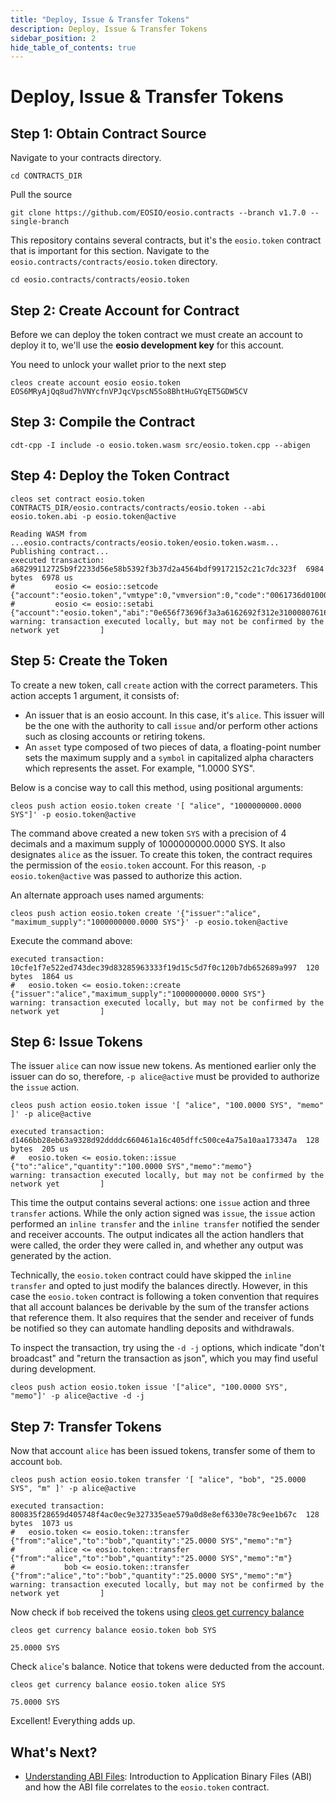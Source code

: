 ```yaml
---
title: "Deploy, Issue & Transfer Tokens"
description: Deploy, Issue & Transfer Tokens
sidebar_position: 2
hide_table_of_contents: true
---
```


# Deploy, Issue & Transfer Tokens

## Step 1: Obtain Contract Source

Navigate to your contracts directory.

```
cd CONTRACTS_DIR
```

Pull the source

```
git clone https://github.com/EOSIO/eosio.contracts --branch v1.7.0 --single-branch
```

This repository contains several contracts, but it's the `eosio.token` contract that is important for this section. Navigate to the `eosio.contracts/contracts/eosio.token` directory.

```
cd eosio.contracts/contracts/eosio.token
```

## Step 2: Create Account for Contract

Before we can deploy the token contract we must create an account to deploy it to, we'll use the **eosio development key** for this account.

You need to unlock your wallet prior to the next step

```
cleos create account eosio eosio.token EOS6MRyAjQq8ud7hVNYcfnVPJqcVpscN5So8BhtHuGYqET5GDW5CV
```

## Step 3: Compile the Contract

```
cdt-cpp -I include -o eosio.token.wasm src/eosio.token.cpp --abigen
```

## Step 4: Deploy the Token Contract

```
cleos set contract eosio.token CONTRACTS_DIR/eosio.contracts/contracts/eosio.token --abi eosio.token.abi -p eosio.token@active
```

``` 
Reading WASM from ...eosio.contracts/contracts/eosio.token/eosio.token.wasm...
Publishing contract...
executed transaction: a68299112725b9f2233d56e58b5392f3b37d2a4564bdf99172152c21c7dc323f  6984 bytes  6978 us
#         eosio <= eosio::setcode               {"account":"eosio.token","vmtype":0,"vmversion":0,"code":"0061736d0100000001a0011b60000060017e006002...
#         eosio <= eosio::setabi                {"account":"eosio.token","abi":"0e656f73696f3a3a6162692f312e310008076163636f756e7400010762616c616e63...
warning: transaction executed locally, but may not be confirmed by the network yet         ]
```

## Step 5: Create the Token

To create a new token, call `create` action with the correct parameters. This action accepts 1 argument, it consists of:

* An issuer that is an eosio account. In this case, it's `alice`. This issuer will be the one with the authority to call `issue` and/or perform other actions such as closing accounts or retiring tokens.
* An `asset` type composed of two pieces of data, a floating-point number sets the maximum supply and a `symbol` in capitalized alpha characters which represents the asset. For example, "1.0000 SYS".

Below is a concise way to call this method, using positional arguments:

```
cleos push action eosio.token create '[ "alice", "1000000000.0000 SYS"]' -p eosio.token@active
```

The command above created a new token `SYS` with a precision of 4 decimals and a maximum supply of 1000000000.0000 SYS. It also designates `alice` as the issuer. To create this token, the contract requires the permission of the `eosio.token` account. For this reason, `-p eosio.token@active` was passed to authorize this action.

An alternate approach uses named arguments:

```
cleos push action eosio.token create '{"issuer":"alice", "maximum_supply":"1000000000.0000 SYS"}' -p eosio.token@active
```

Execute the command above:

```
executed transaction: 10cfe1f7e522ed743dec39d83285963333f19d15c5d7f0c120b7db652689a997  120 bytes  1864 us
#   eosio.token <= eosio.token::create          {"issuer":"alice","maximum_supply":"1000000000.0000 SYS"}
warning: transaction executed locally, but may not be confirmed by the network yet         ]
```

## Step 6: Issue Tokens

The issuer `alice` can now issue new tokens. As mentioned earlier only the issuer can do so, therefore, `-p alice@active` must be provided to authorize the `issue` action.

```
cleos push action eosio.token issue '[ "alice", "100.0000 SYS", "memo" ]' -p alice@active
```

```
executed transaction: d1466bb28eb63a9328d92ddddc660461a16c405dffc500ce4a75a10aa173347a  128 bytes  205 us
#   eosio.token <= eosio.token::issue           {"to":"alice","quantity":"100.0000 SYS","memo":"memo"}
warning: transaction executed locally, but may not be confirmed by the network yet         ]
```

This time the output contains several actions: one `issue` action and three `transfer` actions. While the only action signed was `issue`, the `issue` action performed an `inline transfer` and the `inline transfer` notified the sender and receiver accounts. The output indicates all the action handlers that were called, the order they were called in, and whether any output was generated by the action.

Technically, the `eosio.token` contract could have skipped the `inline transfer` and opted to just modify the balances directly. However, in this case the `eosio.token` contract is following a token convention that requires that all account balances be derivable by the sum of the transfer actions that reference them. It also requires that the sender and receiver of funds be notified so they can automate handling deposits and withdrawals.

To inspect the transaction, try using the `-d -j` options, which indicate "don't broadcast" and "return the transaction as json", which you may find useful during development.

```
cleos push action eosio.token issue '["alice", "100.0000 SYS", "memo"]' -p alice@active -d -j
```

## Step 7: Transfer Tokens

Now that account `alice` has been issued tokens, transfer some of them to account `bob`.

```
cleos push action eosio.token transfer '[ "alice", "bob", "25.0000 SYS", "m" ]' -p alice@active
```

```
executed transaction: 800835f28659d405748f4ac0ec9e327335eae579a0d8e8ef6330e78c9ee1b67c  128 bytes  1073 us
#   eosio.token <= eosio.token::transfer        {"from":"alice","to":"bob","quantity":"25.0000 SYS","memo":"m"}
#         alice <= eosio.token::transfer        {"from":"alice","to":"bob","quantity":"25.0000 SYS","memo":"m"}
#           bob <= eosio.token::transfer        {"from":"alice","to":"bob","quantity":"25.0000 SYS","memo":"m"}
warning: transaction executed locally, but may not be confirmed by the network yet         ]
```

Now check if `bob` received the tokens using [cleos get currency balance](https://developers.eos.io/manuals/eos/latest/cleos/command-reference/get/currency-balance)

```
cleos get currency balance eosio.token bob SYS
```

```
25.0000 SYS
```

Check `alice`'s balance. Notice that tokens were deducted from the account.

```
cleos get currency balance eosio.token alice SYS
```

```
75.0000 SYS
```

Excellent! Everything adds up.

## What's Next?

* [Understanding ABI Files](./understanding-abi-files): Introduction to Application Binary Files (ABI) and how the ABI file correlates to the `eosio.token` contract.
